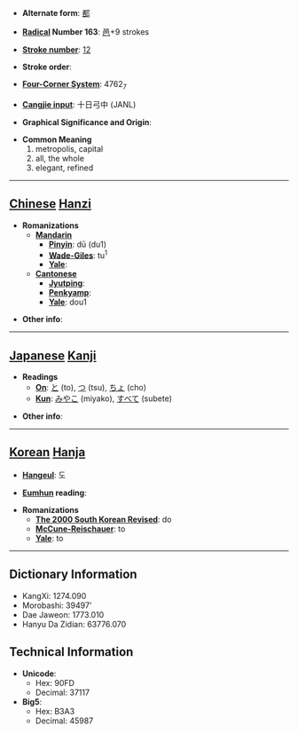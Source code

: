 * '''Alternate form''': [[都]]

* '''[[Wiktionary:Chinese radical index| Radical]] Number 163''': [[Wiktionary:Chinese radical index 邑|邑]]+9 strokes

* '''[[Wiktionary:Chinese total strokes index|Stroke number]]''': [[Wiktionary:Chinese total strokes index 12|12]]

* '''Stroke order''': 

* '''[[Wiktionary:Chinese four corner index|Four-Corner System]]''': 4762<sub>7</sub>

* '''[[Wiktionary:Chinese Cangjie index|Cangjie input]]''': 十日弓中 (JANL)

* '''Graphical Significance and Origin''': 

* '''Common Meaning'''
*#metropolis, capital
*# all, the whole
*# elegant, refined


----

== [[Chinese]] [[Hanzi]] ==

* '''Romanizations'''
** '''[[Mandarin]]'''
*** '''[[Pinyin]]''': dū (du1)
*** '''[[Wade-Giles]]''': tu<sup>1</sup>
*** '''[[Yale]]''': 
** '''[[Cantonese]]'''
*** '''[[Jyutping]]''':
*** '''[[Penkyamp]]''': 
*** '''[[Yale]]''': dou1

* '''Other info''': 

----

== [[Japanese]] [[Kanji]] ==

* '''Readings'''
** '''[[On]]''': [[と]] (to), [[つ]] (tsu), [[ちょ]] (cho)
** '''[[Kun]]''': [[みやこ]] (miyako), [[すべて]] (subete)

* '''Other info''':  

----

== [[Korean]] [[Hanja]] ==

* '''[[Hangeul]]''': 도

* '''[[Eumhun]] reading''': 

* '''Romanizations'''
** '''[[The 2000 South Korean Revised Romanization|The 2000 South Korean Revised]]''': do
** '''[[McCune-Reischauer]]''': to
** '''[[Yale]]''': to

----

== Dictionary Information ==

* KangXi: 1274.090
* Morobashi: 39497'
* Dae Jaweon: 1773.010
* Hanyu Da Zidian: 63776.070

== Technical Information ==

* '''Unicode''':
** Hex: 90FD
** Decimal: 37117
* '''Big5''':
** Hex: B3A3
** Decimal: 45987
